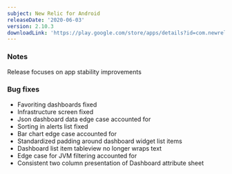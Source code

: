 ```yaml
---
subject: New Relic for Android
releaseDate: '2020-06-03'
version: 2.10.3
downloadLink: 'https://play.google.com/store/apps/details?id=com.newrelic.rpm'
---
```


### Notes

Release focuses on app stability improvements

### Bug fixes

* Favoriting dashboards fixed
* Infrastructure screen fixed
* Json dashboard data edge case accounted for
* Sorting in alerts list fixed
* Bar chart edge case accounted for
* Standardized padding around dashboard widget list items
* Dashboard list item tableview no longer wraps text
* Edge case for JVM filtering accounted for
* Consistent two column presentation of Dashboard attribute sheet
